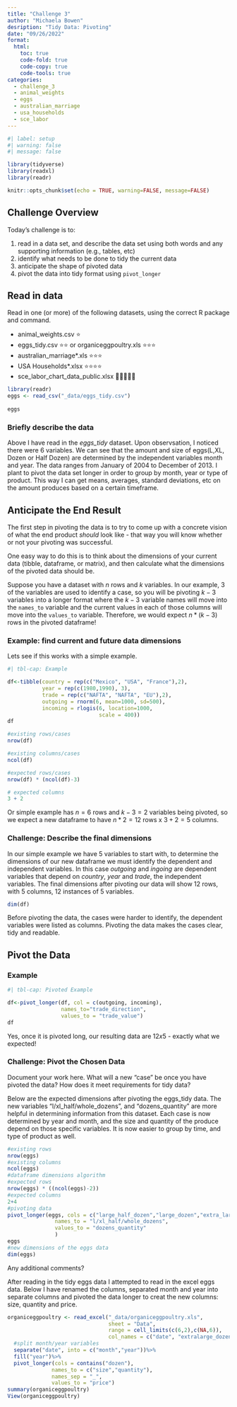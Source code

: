 ```yaml
---
title: "Challenge 3"
author: "Michaela Bowen"
desription: "Tidy Data: Pivoting"
date: "09/26/2022"
format:
  html:
    toc: true
    code-fold: true
    code-copy: true
    code-tools: true
categories:
  - challenge_3
  - animal_weights
  - eggs
  - australian_marriage
  - usa_households
  - sce_labor
---
```


```r
#| label: setup
#| warning: false
#| message: false

library(tidyverse)
library(readxl)
library(readr)

knitr::opts_chunk$set(echo = TRUE, warning=FALSE, message=FALSE)
```

## Challenge Overview

Today's challenge is to:

1.  read in a data set, and describe the data set using both words and any supporting information (e.g., tables, etc)
2.  identify what needs to be done to tidy the current data
3.  anticipate the shape of pivoted data
4.  pivot the data into tidy format using `pivot_longer`

## Read in data

Read in one (or more) of the following datasets, using the correct R package and command.

-   animal_weights.csv ⭐
-   eggs_tidy.csv ⭐⭐ or organiceggpoultry.xls ⭐⭐⭐
-   australian_marriage\*.xls ⭐⭐⭐
-   USA Households\*.xlsx ⭐⭐⭐⭐
-   sce_labor_chart_data_public.xlsx 🌟🌟🌟🌟🌟


 
```r
library(readr)
eggs <- read_csv("_data/eggs_tidy.csv")
  
eggs
```

### Briefly describe the data

Above I have read in the *eggs_tidy* dataset. Upon observsation, I noticed there were 6 variables. We can see that the amount and size of eggs(L,XL, Dozen or Half Dozen) are determined by the independent variables month and year. The data ranges from January of 2004 to December of 2013. I plant to pivot the data set longer in order to group by month, year or type of product. This way I can get means, averages, standard deviations, etc on the amount produces based on a certain timeframe.

## Anticipate the End Result

The first step in pivoting the data is to try to come up with a concrete vision of what the end product *should* look like - that way you will know whether or not your pivoting was successful.

One easy way to do this is to think about the dimensions of your current data (tibble, dataframe, or matrix), and then calculate what the dimensions of the pivoted data should be.

Suppose you have a dataset with $n$ rows and $k$ variables. In our example, 3 of the variables are used to identify a case, so you will be pivoting $k-3$ variables into a longer format where the $k-3$ variable names will move into the `names_to` variable and the current values in each of those columns will move into the `values_to` variable. Therefore, we would expect $n * (k-3)$ rows in the pivoted dataframe!

### Example: find current and future data dimensions

Lets see if this works with a simple example.

```r
#| tbl-cap: Example

df<-tibble(country = rep(c("Mexico", "USA", "France"),2),
           year = rep(c(1980,1990), 3), 
           trade = rep(c("NAFTA", "NAFTA", "EU"),2),
           outgoing = rnorm(6, mean=1000, sd=500),
           incoming = rlogis(6, location=1000, 
                             scale = 400))
df

#existing rows/cases
nrow(df)

#existing columns/cases
ncol(df)

#expected rows/cases
nrow(df) * (ncol(df)-3)

# expected columns 
3 + 2
```

Or simple example has $n = 6$ rows and $k - 3 = 2$ variables being pivoted, so we expect a new dataframe to have $n * 2 = 12$ rows x $3 + 2 = 5$ columns.

### Challenge: Describe the final dimensions

In our simple example we have 5 variables to start with, to determine the dimensions of our new dataframe we must identify the dependent and independent variables. In this case *outgoing* and *ingoing* are dependent variables that depend on *country*, *year* and *trade*, the independent variables. The final dimensions after pivoting our data will show 12 rows, with 5 columns, 12 instances of 5 variables.

```r
dim(df)

```

Before pivoting the data, the cases were harder to identify, the dependent variables were listed as columns. Pivoting the data makes the cases clear, tidy and readable.

## Pivot the Data

### Example

```r
#| tbl-cap: Pivoted Example

df<-pivot_longer(df, col = c(outgoing, incoming),
                 names_to="trade_direction",
                 values_to = "trade_value")
df
```

Yes, once it is pivoted long, our resulting data are $12x5$ - exactly what we expected!

### Challenge: Pivot the Chosen Data

Document your work here. What will a new "case" be once you have pivoted the data? How does it meet requirements for tidy data?

Below are the expected dimensions after pivoting the eggs_tidy data. The new variables "l/xl_half/whole_dozens", and "dozens_quantity" are more helpful in determining information from this dataset. Each case is now determined by year and month, and the size and quantity of the produce depend on those specific variables. It is now easier to group by time, and type of product as well.

```r
#existing rows
nrow(eggs)
#existing columns
ncol(eggs)
#dataframe dimensions algorithm
#expected rows
nrow(eggs) * ((ncol(eggs)-2))
#expected columns
2+4
#pivoting data
pivot_longer(eggs, cols = c("large_half_dozen","large_dozen","extra_large_half_dozen","extra_large_dozen"),
               names_to = "l/xl_half/whole_dozens",
               values_to = "dozens_quantity"
               )
eggs
#new dimensions of the eggs data
dim(eggs)

```

Any additional comments?

After reading in the tidy eggs data I attempted to read in the excel eggs data. Below I have renamed the columns, separated month and year into separate columns and pivoted the data longer to creat the new columns: size, quantity and price. 

```r
organiceggpoultry <- read_excel("_data/organiceggpoultry.xls",
                                sheet = "Data",
                                range = cell_limits(c(6,2),c(NA,6)),
                                col_names = c("date", "extralarge_dozen", "extralarge_halfdozen","large_dozen", "large_halfdozen "))%>%
  #split month/year variables
  separate("date", into = c("month","year"))%>%
  fill("year")%>%
  pivot_longer(cols = contains("dozen"),
              names_to = c("size","quantity"),
              names_sep = "_",
              values_to = "price")
summary(organiceggpoultry)
View(organiceggpoultry)

```
